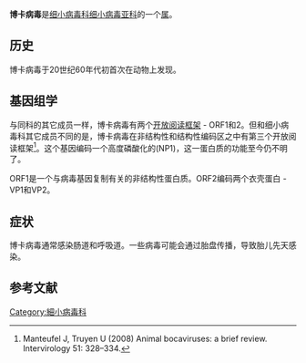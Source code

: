{{Copy edit|time=2022-04-03T07:58:20+00:00}}
{{Virusbox
| taxon = Bocaparvovirus
| virus_group        = ii
| type_species = ''[[Ungulate_bocaparvovirus_1|Ungulate bocaparvovirus 1]]''
| subdivision_ranks  = 种
| subdivision        =
[[牛博卡病毒|牛博卡病毒]]<br/>
{{tsl|en|Canine minute virus|犬细小病毒|犬细小病毒1型}}<br/>
[[Gorilla_bocavirus_1|Gorilla bocavirus 1]]<br/>
{{tsl|en|Human bocavirus|人博卡病毒|人博卡病毒1型}}<br/>
{{tsl|en|Human bocavirus|人博卡病毒|人博卡病毒2型}}<br/>
{{tsl|en|Human bocavirus|人博卡病毒|人博卡病毒3型}}<br/>
{{tsl|en|Human bocavirus|人博卡病毒|人博卡病毒4型}}<br/>
[[猪博卡病毒|猪博卡病毒]]
}}
'''博卡病毒'''是[[细小病毒科|细小病毒科]][[细小病毒亚科|细小病毒亚科]]的一个[[属|属]]。

==历史==
博卡病毒于20世纪60年代初首次在动物上发现。

==基因组学==
与同科的其它成员一样，博卡病毒有两个[[开放阅读框架|开放阅读框架]] - ORF1和2。但和细小病毒科其它成员不同的是，博卡病毒在非结构性和结构性编码区之中有第三个开放阅读框架<ref name=Manteufel2011>Manteufel J, Truyen U (2008) Animal bocaviruses: a brief review. Intervirology 51: 328–334.</ref>。这个基因编码一个高度磷酸化的{{tsl|en|Viral nonstructural protein|非结构性蛋白质}}(NP1)，这一蛋白质的功能至今仍不明了。

ORF1是一个与病毒基因复制有关的非结构性蛋白质。ORF2编码两个衣壳蛋白 - VP1和VP2。

==症状==
博卡病毒通常感染肠道和呼吸道。一些病毒可能会通过胎盘传播，导致胎儿先天感染。

==参考文献==
{{reflist}}
{{Taxonbar|from=Q4936153}}

[[Category:細小病毒科|Category:細小病毒科]]